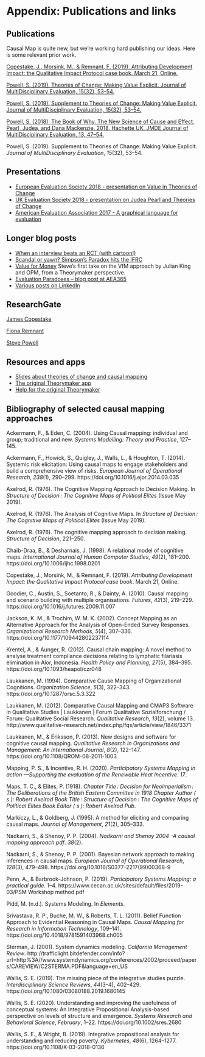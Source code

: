 # Appendix: Publications and links

## Publications

Causal Map is quite new, but we're working hard publishing our ideas. Here is some relevant prior work. 

[Copestake, J., Morsink, M., & Remnant, F. (2019). Attributing Development Impact: the Qualitative Impact Protocol case book. March 21, Online.](https://practicalactionpublishing.com/book/105/attributing-development-impact)

[Powell, S. (2019). Theories of Change: Making Value Explicit. Journal of MultiDisciplinary Evaluation, 15(32), 53–54.](https://journals.sfu.ca/jmde/index.php/jmde_1/article/view/563)

[Powell, S. (2019). Supplement to Theories of Change: Making Value Explicit. Journal of MultiDisciplinary Evaluation, 15(32), 53–54.](https://journals.sfu.ca/jmde/index.php/jmde_1/article/view/561)

[Powell, S. (2018). The Book of Why. The New Science of Cause and Effect. Pearl, Judea, and Dana Mackenzie. 2018. Hachette UK. JMDE Journal of MultiDisciplinary Evaluation, 13, 47–54.](https://journals.sfu.ca/jmde/index.php/jmde_1/article/view/507)

Powell, S. (2019). Supplement to Theories of Change: Making Value Explicit. _Journal of MultiDisciplinary Evaluation_, _15_(32), 53–54.

## Presentations

* [European Evaluation Society 2018 - presentation on Value in Theories of Change](https://drive.google.com/file/d/1FdiOs85iZCqZU6MdU3Lb5kgDOxq36G3b/view?usp=sharing)
* [UK Evaluation Society 2018 - presentation on Judea Pearl and Theories of Change](https://drive.google.com/file/d/1A2gIYmechpCot2QQc0TRWGlFg9r4jsz4/view?usp=sharing)
* [American Evaluation Association 2017 - A graphical language for evaluation](http://comm.eval.org/viewdocument/theorymaker-a-graphical-language)

## Longer blog posts

* [When an interview beats an RCT (with cartoon!)](http://www.pogol.net/public/article-evidence.html)
* [Scandal or yawn? Simpson’s Paradox hits the IFRC](http://www.pogol.net/_ideas/posts/2019-01-14-scandal-or-yawn-simpsons-paradox-hits-the-ifrc/)
* [Value for Money](http://pogol.net/public/article-equity.html) Steve’s first take on the VfM approach by Julian King and OPM, from a Theorymaker perspective.
* [Evaluation Paradoxes – blog post at AEA365](https://aea365.org/blog/theories-of-eval-tig-week-evaluation-paradoxes-by-steve-powell/)
* [Various posts on LinkedIn](https://www.linkedin.com/in/stevepowell99/detail/recent-activity/posts/)

## ResearchGate

[James Copestake](https://www.researchgate.net/profile/James_Copestake) 

[Fiona Remnant](https://www.researchgate.net/profile/Fiona_Remnant)

[Steve Powell](https://www.researchgate.net/profile/Steve_Powell2)



## Resources and apps

* [Slides about theories of change and causal mapping](http://slides.theorymaker.info/)
* [The original Theorymaker app](http://www.pogol.net/_causal_mapping/theorymaker.info)
* [Help for the original Theorymaker](http://help.theorymaker.info/)

## Bibliography of selected causal mapping approaches

Ackermann, F., & Eden, C. (2004). Using Causal mapping: individual and group; traditional and new. *Systems Modelling: Theory and Practice*, 127–145. 


Ackermann, F., Howick, S., Quigley, J., Walls, L., & Houghton, T. (2014). Systemic risk elicitation: Using causal maps to engage stakeholders and build a comprehensive view of risks. *European Journal of Operational Research*, *238*(1), 290–299. https://doi.org/10.1016/j.ejor.2014.03.035

Axelrod, R. (1976). The Cognitive Mapping Approach to Decision Making. In *Structure of Decision : The Cognitive Maps of Political Elites* (Issue May 2019).

Axelrod, R. (1976). The Analysis of Cognitive Maps. In *Structure of Decision : The Cognitive Maps of Political Elites* (Issue May 2019).

Axelrod, R. (1976). The cognitive mapping approach to decision making. *Structure of Decision*, 221–250.

Chaib-Draa, B., & Desharnais, J. (1998). A relational model of cognitive maps. *International Journal of Human Computer Studies*, *49*(2), 181–200. https://doi.org/10.1006/ijhc.1998.0201

Copestake, J., Morsink, M., & Remnant, F. (2019). *Attributing Development Impact: the Qualitative Impact Protocol case book*. March 21, Online.

Goodier, C., Austin, S., Soetanto, R., & Dainty, A. (2010). Causal mapping and scenario building with multiple organisations. *Futures*, *42*(3), 219–229. https://doi.org/10.1016/j.futures.2009.11.007

Jackson, K. M., & Trochim, W. M. K. (2002). Concept Mapping as an Alternative Approach for the Analysis of Open-Ended Survey Responses. *Organizational Research Methods*, *5*(4), 307–336. https://doi.org/10.1177/109442802237114

Krentel, A., & Aunger, R. (2012). Causal chain mapping: A novel method to analyse treatment compliance decisions relating to lymphatic filariasis elimination in Alor, Indonesia. *Health Policy and Planning*, *27*(5), 384–395. https://doi.org/10.1093/heapol/czr048

Laukkanen, M. (1994). Comparative Cause Mapping of Organizational Cognitions. *Organization Science*, *5*(3), 322–343. https://doi.org/10.1287/orsc.5.3.322

Laukkanen, M. (2012). Comparative Causal Mapping and CMAP3 Software in Qualitative Studies | Laukkanen | Forum Qualitative Sozialforschung / Forum: Qualitative Social Research. *Qualitative Research*, *13*(2), volume 13. http://www.qualitative-research.net/index.php/fqs/article/view/1846/3371

Laukkanen, M., & Eriksson, P. (2013). New designs and software for cognitive causal mapping. *Qualitative Research in Organizations and Management: An International Journal*, *8*(2), 122–147. https://doi.org/10.1108/QROM-08-2011-1003

Mapping, P. S., & Incentive, R. H. (2020). *Participatory Systems Mapping in action —Supporting the evaluation of the Renewable Heat Incentive*. *17*.

Maps, T. C., & Elites, P. (1918). *Chapter Title : Decision for Neoimperialism : The Deliberations of the British Eastern Committee in 1918 Chapter Author ( s ): Robert Axelrod Book Title : Structure of Decision : The Cognitive Maps of Political Elites Book Editor ( s ): Robert Axelrod Pub*.

Markiczy, L., & Goldberg, J. (1995). A method for eliciting and comparing causal maps. *Journal of Management*, *21*(2), 305–333.

Nadkarni, S., & Shenoy, P. P. (2004). *Nadkarni and Shenoy 2004 -A causal mapping approach.pdf*. *38*(2).

Nadkarni, S., & Shenoy, P. P. (2001). Bayesian network approach to making inferences in causal maps. *European Journal of Operational Research*, *128*(3), 479–498. https://doi.org/10.1016/S0377-2217(99)00368-9

Penn, A., & Barbrook-Johnson, P. (2019). *Participatory Systems Mapping: a practical guide*. 1–4. https://www.cecan.ac.uk/sites/default/files/2019-03/PSM Workshop method.pdf

Pidd, M. (n.d.). Systems Modeling. In *Elements*.

Srivastava, R. P., Buche, M. W., & Roberts, T. L. (2011). Belief Function Approach to Evidential Reasoning in Causal Maps. *Causal Mapping for Research in Information Technology*, 109–141. https://doi.org/10.4018/9781591403968.ch005

Sterman, J. (2001). System dynamics modeling. *California Management Review*. http://trafficlight.bitdefender.com/info?url=http%3A//www.systemdynamics.org/conferences/2002/proceed/papers/CAREVIEW/C2STERMA.PDF&language=en_US

Wallis, S. E. (2019). The missing piece of the integrative studies puzzle. *Interdisciplinary Science Reviews*, *44*(3–4), 402–429. https://doi.org/10.1080/03080188.2019.1680145

Wallis, S. E. (2020). Understanding and improving the usefulness of conceptual systems: An Integrative Propositional Analysis-based perspective on levels of structure and emergence. *Systems Research and Behavioral Science*, *February*, 1–22. https://doi.org/10.1002/sres.2680

Wallis, S. E., & Wright, B. (2019). Integrative propositional analysis for understanding and reducing poverty. *Kybernetes*, *48*(6), 1264–1277. https://doi.org/10.1108/K-03-2018-0136

